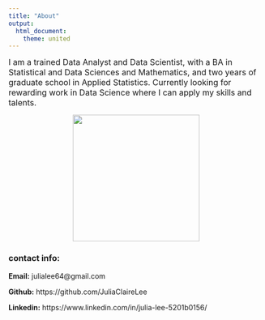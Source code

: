 ```yaml
---
title: "About"
output: 
  html_document:
    theme: united
---
```


<font size="3">
I am a trained Data Analyst and Data Scientist, with a BA in Statistical and Data Sciences and Mathematics, and two years of graduate school in Applied Statistics. Currently looking for rewarding work in Data Science where I can apply my skills and talents.
 </font> 

<center> ![](194425086_4193246774066940_7270543670241906765_n copy.jpg){width=250px} </center>

### contact info:
$\textbf{Email:}$ julialee64@gmail.com 

$\textbf{Github:}$ https://github.com/JuliaClaireLee

$\textbf{Linkedin:}$ 
https://www.linkedin.com/in/julia-lee-5201b0156/







